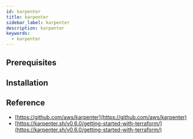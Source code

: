```yaml
---
id: karpenter
title: karpenter
sidebar_label: karpenter
description: karpenter
keywords:
  - karpenter
---
```


## Prerequisites

## Installation

## Reference

- [https://github.com/aws/karpenter](https://github.com/aws/karpenter)
- [https://karpenter.sh/v0.6.0/getting-started-with-terraform/](https://karpenter.sh/v0.6.0/getting-started-with-terraform/)
